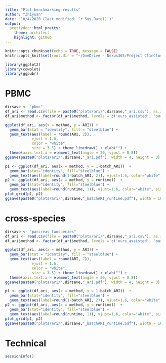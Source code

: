 ```yaml
---
title: "Plot benchmarking results"
author: "Zhiyuan"
date: "10/4/2020 (last modified: `r Sys.Date()`)"
output: 
  prettydoc::html_pretty:
    theme: architect
    highlight: github
---
```


```r
knitr::opts_chunk$set(echo = TRUE, message = FALSE)
knitr::opts_knit$set(root.dir = "~/OneDrive - Nexus365/Project ClinCluster/evaluate-integration/evaluate-integration/")

library(ggplot2)
library(cowplot)
library(ggpubr)
```

# PBMC

```r
dirsave <- "pbmc"
df_ari <- read.csv(file = paste0("plots/ari/",dirsave,"_ari.csv"), as.is = TRUE)
df_ari$method <- factor(df_ari$method, levels = c('ours_assisted', 'ours_denovo', 'cca', 'mnn', 'scanorama', 'harmony','seurat', 'sc3', 'raceid'))
```

```r
ggplot(df_ari, aes(x = method, y = ARI)) +
  geom_bar(stat = "identity", fill = "steelblue") +
  geom_text(aes(label = round(ARI, 2)),
            vjust = 1.6,
            color = "white",
            size = 3.5) + theme_linedraw() + xlab("") +
  theme(axis.text.x = element_text(angle = 20, vjust = 0.8))
ggsave(paste0("plots/ari/",dirsave,"_ari.pdf"), width = 4, height = 3)
```

```r
p1 <- ggplot(df_ari, aes(x = method, y = 1-batch_ARI))  +
  geom_bar(stat="identity", fill="steelblue") +
  geom_text(aes(label=round(1-batch_ARI, 2)), vjust=1.6, color="white", size=3.5) + theme_linedraw() + xlab("")
p2 <- ggplot(df_ari, aes(x = method, y = runtime))  +
  geom_bar(stat="identity", fill="steelblue") +
  geom_text(aes(label=round(runtime, 1)), vjust=1.6, color="white", size=3.5) + theme_linedraw() + xlab("")
plot_grid(p1, p2)
ggsave(paste0("plots/ari/",dirsave,"_batchARI_runtime.pdf"), width = 10, height = 3)
```

# cross-species

```r
dirsave <- "pancreas_twospecies"
df_ari <- read.csv(file = paste0("plots/ari/",dirsave,"_ari.csv"), as.is = TRUE)
df_ari$method <- factor(df_ari$method, levels = c('ours_assisted', 'ours_denovo', 'cca', 'mnn', 'scanorama', 'harmony', 'seurat', 'sc3', 'raceid'))
```

```r
ggplot(df_ari, aes(x = method, y = ARI)) +
  geom_bar(stat = "identity", fill = "steelblue") +
  geom_text(aes(label = round(ARI, 2)),
            vjust = 1.6,
            color = "white",
            size = 3.5) + theme_linedraw() + xlab("") +
  theme(axis.text.x = element_text(angle = 20, vjust = 0.8))
ggsave(paste0("plots/ari/",dirsave,"_ari.pdf"), width = 4, height = 3)
```

```r
p1 <- ggplot(df_ari, aes(x = method, y = 1-batch_ARI))  +
  geom_bar(stat="identity", fill="steelblue") +
  geom_text(aes(label=round(1-batch_ARI, 2)), vjust=1.6, color="white", size=3.5) + theme_linedraw() + xlab("")
p2 <- ggplot(df_ari, aes(x = method, y = runtime))  +
  geom_bar(stat="identity", fill="steelblue") +
  geom_text(aes(label=round(runtime, 1)), vjust=1.6, color="white", size=3.5) + theme_linedraw() + xlab("")
plot_grid(p1, p2)
ggsave(paste0("plots/ari/",dirsave,"_batchARI_runtime.pdf"), width = 10, height = 3)
```

# Technical

```r
sessionInfo()
```

